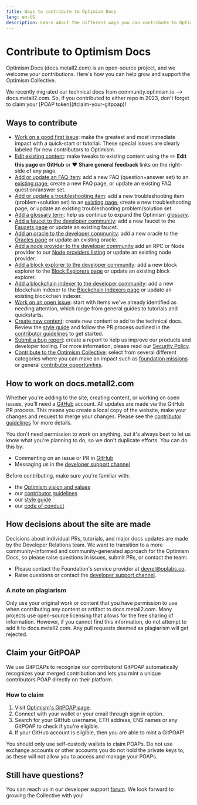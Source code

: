 ```yaml
---
title: Ways to contribute to Optimism Docs
lang: en-US
description: Learn about the different ways you can contribute to Optimism Docs.
---
```



# Contribute to Optimism Docs

Optimism Docs (docs.metall2.com) is an open-source project, and we welcome your contributions. Here's how you can help grow and support the Optimism Collective.

<Callout type="info">
  We recently migrated our technical docs from community.optimism.io --> docs.metall2.com.
  So, if you contributed to either repo in 2023, don't forget to claim your [POAP token](#claim-your-gitpoap)!
</Callout>

## Ways to contribute

*   [Work on a good first issue](https://github.com/ethereum-optimism/docs/labels/good%20first%20issue): make the greatest and most immediate impact with a quick-start or tutorial. These special issues are clearly labeled for new contributors to Optimism.
*   [Edit existing content](#how-to-work-on-docsoptimismio): make tweaks to existing content using the ✏️ **Edit this page on GitHub** or ❤️ **Share general feedback** links on the right-side of any page.
*   [Add or update an FAQ item](https://github.com/ethereum-optimism/docs/issues/new?assignees=\&labels=documentation%2Cfaq%2Ccommunity-request\&projects=\&template=suggest_faq_item.yaml\&title=Suggest+an+FAQ+item):
    add a new FAQ (question+answer set) to an [existing page](/chain/security/faq#security-model-faq), create a new FAQ page, or update an existing FAQ question/answer set.
*   [Add or update a troubleshooting item](https://github.com/ethereum-optimism/docs/issues/new?assignees=\&labels=documentation%2Ctroubleshooting%2Ccommunity-request\&projects=\&template=suggest_troubleshooting_item.yaml\&title=Suggest+a+troubleshooting+item):
    add a new troubleshooting item (problem+solution set) to an [existing page](/builders/chain-operators/management/troubleshooting), create a new troubleshooting page, or update an existing troubleshooting problem/solution set.
*   [Add a glossary term](https://github.com/ethereum-optimism/docs/issues/new?assignees=\&labels=glossary%2Cdocumentation%2Ccommunity-request\&projects=\&template=suggest_glossary_term.yaml\&title=Suggest+a+glossary+term):
    help us continue to expand the Optimism [glossary](/connect/resources/glossary).
*   [Add a faucet to the developer community](https://github.com/ethereum-optimism/developers/tree/main/community):
    add a new faucet to the [Faucets page](https://github.com/ethereum-optimism/developers/blob/main/community/tools/faucets.md) or update an existing faucet.
*   [Add an oracle to the developer community](https://github.com/ethereum-optimism/developers/tree/main/community):
    add a new oracle to the [Oracles page](https://github.com/ethereum-optimism/developers/blob/main/community/tools/oracles.md) or update an existing oracle.
*   [Add a node provider to the developer community](https://github.com/ethereum-optimism/developers/tree/main/community)
    add an RPC or Node provider to our [Node providers listing](https://github.com/ethereum-optimism/developers/blob/main/community/tools/node-providers.md) or update an existing node provider.
*   [Add a block explorer to the developer community](https://github.com/ethereum-optimism/developers/tree/main/community):
    add a new block explorer to the [Block Explorers page](https://github.com/ethereum-optimism/developers/blob/main/community/tools/block-explorers.md) or update an existing block explorer.
*   [Add a blockchain indexer to the developer community](https://github.com/ethereum-optimism/developers/tree/main/community):
    add a new blockchain indexer to the [Blockchain Indexers page](https://github.com/ethereum-optimism/developers/blob/main/community/tools/blockchain-indexers.md) or update an existing blockchain indexer.
*   [Work on an open issue](https://github.com/ethereum-optimism/docs/issues): start with items we've already identified as needing attention, which range from general guides to tutorials and quickstarts.
*   [Create new content](https://github.com/ethereum-optimism/docs/issues/new): create new content to add to the technical docs.
    Review the [style guide](style-guide) and follow the PR process outlined in the [contributor guidelines](https://github.com/ethereum-optimism/docs/blob/main/CONTRIBUTING.md) to get started.
*   [Submit a bug report](https://immunefi.com/bounty/optimism/): create a report to help us improve our products and developer tooling. For more information, please read our [Security Policy](/chain/security/security-policy).
*   [Contribute to the Optimism Collective](https://github.com/ethereum-optimism/ecosystem-contributions): select from several different categories where you can make an impact such as
    [foundation missions](https://github.com/ethereum-optimism/ecosystem-contributions/issues?q=is%3Aissue+is%3Aopen+label%3A%22Foundation+Mission+%28RFP%29%22) or general [contributor opportunities](https://github.com/ethereum-optimism/ecosystem-contributions/issues?q=is%3Aissue+is%3Aopen+label%3A%22Contribution+Opportunity%22).

## How to work on docs.metall2.com

Whether you're adding to the site, creating content, or working on open issues, you'll need a [GitHub](https://github.com) account.
All updates are made via the GitHub PR process. This means you create a local copy of the website, make your changes and request to merge your changes.
Please see the [contributor guidelines](https://github.com/ethereum-optimism/docs/blob/main/CONTRIBUTING.md) for more details.

You don't need permission to work on anything, but it's always best to let us know what you're planning to do, so we don't duplicate efforts. You can do this by:

*   Commenting on an issue or PR in [GitHub](https://github.com/ethereum-optimism/docs/)
*   Messaging us in the [developer support channel](https://github.com/ethereum-optimism/developers/)

Before contributing, make sure you're familiar with:

*   the [Optimism vision and values](https://www.optimism.io/about)
*   our [contributor guidelines](https://github.com/ethereum-optimism/docs/blob/main/CONTRIBUTING.md)
*   our [style guide](style-guide)
*   our [code of conduct](https://github.com/ethereum-optimism/.github/blob/master/CODE_OF_CONDUCT.md)

## How decisions about the site are made

Decisions about individual PRs, tutorials, and major docs updates are made by the Developer Relations team.
We want to transition to a more community-informed and community-generated approach for the Optimism Docs, so please raise questions in issues, submit PRs, or contact the team:

*   Please contact the Foundation's service provider at [devrel@oplabs.co](mailto:devrel@oplabs.co).
*   Raise questions or contact the [developer support channel](https://github.com/ethereum-optimism/developers/).

### A note on plagiarism

Only use your original work or content that you have permission to use when contributing any content or artifact to docs.metall2.com.
Many projects use open-source licensing that allows for the free sharing of information. However, if you cannot find this information, do not attempt to add it to docs.metall2.com.
Any pull requests deemed as plagiarism will get rejected.

## Claim your GitPOAP

We use GitPOAPs to recognize our contributors! GitPOAP automatically recognizes your merged contribution and lets you mint a unique contributors POAP directly on their platform.

### How to claim

1.  Visit [Optimism's GitPOAP page](https://www.gitpoap.io/gh/ethereum-optimism).
2.  Connect with your wallet or your email through sign in option.
3.  Search for your GitHub username, ETH address, ENS names or any GitPOAP to check if you're eligible.
4.  If your GitHub account is eligible, then you are able to mint a GitPOAP!

<Callout type="warning">
  You should only use self-custody wallets to claim POAPs. Do not use exchange accounts or other accounts you do not hold the private keys to, as these will not allow you to access and manage your POAPs.
</Callout>

## Still have questions?

You can reach us in our developer support [forum](https://github.com/ethereum-optimism/developers/discussions). We look forward to growing the Collective with you!
